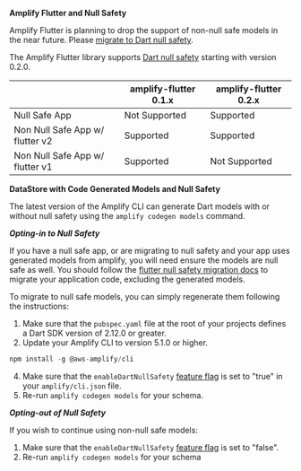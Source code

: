 **Amplify Flutter and Null Safety**

<Callout warning>

Amplify Flutter is planning to drop the support of non-null safe models in the near future. Please [migrate to Dart null safety](https://dart.dev/null-safety/migration-guide).

</Callout>

The Amplify Flutter library supports [Dart null safety](https://dart.dev/null-safety) starting with version 0.2.0.

|                                	                     | amplify-flutter 0.1.x   	| amplify-flutter 0.2.x  	|
|-------------------------------	|---------------------------------	|---------------------------------	|
| Null Safe App     	                         | Not Supported                             	| Supported                                    	|
| Non Null Safe App w/ flutter v2  | Supported                                    	| Supported                                    	|
| Non Null Safe App w/ flutter v1 	| Supported                                    	| Not Supported                                    	|

**DataStore with Code Generated Models and Null Safety**

The latest version of the Amplify CLI can generate Dart models with or without null safety using the `amplify codegen models` command. 

***Opting-in to Null Safety***

If you have a null safe app, or are migrating to null safety and your app uses generated models from amplify, you will need ensure the models are null safe as well. You should follow the [flutter null safety migration docs](https://dart.dev/null-safety/migration-guide) to migrate your application code, excluding the generated models. 

To migrate to null safe models, you can simply regenerate them following the instructions:
1. Make sure that the `pubspec.yaml` file at the root of your projects defines a Dart SDK version of 2.12.0 or greater.
2. Update your Amplify CLI to version 5.1.0 or higher.
```js
npm install -g @aws-amplify/cli
```
4. Make sure that the `enableDartNullSafety` [feature flag](https://docs.amplify.aws/cli/reference/feature-flags) is set to "true" in your `amplify/cli.json` file. 
5. Re-run `amplify codegen models` for your schema.

***Opting-out of Null Safety***

If you wish to continue using non-null safe models:
1. Make sure that the `enableDartNullSafety` [feature flag](https://docs.amplify.aws/cli/reference/feature-flags) is set to "false".
2. Re-run `amplify codegen models` for your schema